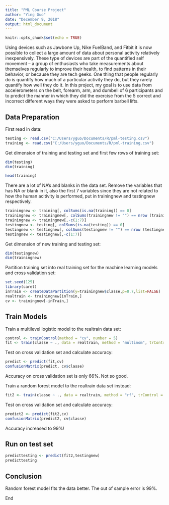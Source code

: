 ---
title: "PML Course Project"
author: "Ying Guo"
date: "December 9, 2018"
output: html_document
---

```{r setup, include=FALSE}
knitr::opts_chunk$set(echo = TRUE)
```
Using devices such as Jawbone Up, Nike FuelBand, and Fitbit it is now possible to collect a large amount of data about personal activity relatively inexpensively. These type of devices are part of the quantified self movement – a group of enthusiasts who take measurements about themselves regularly to improve their health, to find patterns in their behavior, or because they are tech geeks. One thing that people regularly do is quantify how much of a particular activity they do, but they rarely quantify how well they do it. In this project, my goal is to use data from accelerometers on the belt, forearm, arm, and dumbell of 6 participants and to predict the manner in which they did the exercise from the 5 correct and incorrect different ways they were asked to perform barbell lifts.

## Data Preparation

First read in data:
```{r}
testing <- read.csv("C:/Users/yguo/Documents/R/pml-testing.csv")
training <- read.csv("C:/Users/yguo/Documents/R/pml-training.csv")
```

Get dimension of training and testing set and first few rows of training set:
```{r}
dim(testing)
dim(training)
```

```{r results='hide'}
head(training)
```

There are a lot of NA's and blanks in the data set. Remove the variables that has NA or blank in it, also the first 7 variables since they are not related to how the human acitivity is performed, put in trainingnew and testingnew respectively.
```{r}
trainingnew <- training[, colSums(is.na(training)) == 0]
trainingnew <- trainingnew[, colSums(trainingnew != "") == nrow (trainingnew)]
trainingnew <- trainingnew[,-c(1:7)]
testingnew <- testing[, colSums(is.na(testing)) == 0]
testingnew <- testingnew[, colSums(testingnew != "") == nrow (testingnew)]
testingnew <- testingnew[,-c(1:7)]
```

Get dimension of new training and testing set:
```{r}
dim(testingnew)
dim(trainingnew)
```

Partition training set into real training set for the machine learning models and cross validation set:
```{r results='hide'}
set.seed(125)
library(caret)
inTrain <- createDataPartition(y=trainingnew$classe,p=0.7,list=FALSE)
realtrain <- trainingnew[inTrain,]
cv <- trainingnew[-inTrain,]
```

## Train Models
Train a multilevel logistic model to the realtrain data set:
```{r cache = TRUE, results='hide'}
control <- trainControl(method = "cv", number = 5)
fit <- train(classe ~ ., data = realtrain, method = "multinom", trControl = control)
```

Test on cross validation set and calculate accuracy:
```{r results='hide'}
predict <- predict(fit,cv)
confusionMatrix(predict, cv$classe)
```

Accuracy on cross validation set is only 66%. Not so good.

Train a random forest model to the realtrain data set instead:
```{r cache = TRUE, results='hide'}
fit2 <- train(classe ~ ., data = realtrain, method = "rf", trControl = control)
```

Test on cross validation set and calculate accuracy:
```{r}
predict2 <- predict(fit2,cv)
confusionMatrix(predict2, cv$classe)
```

Accuracy increased to 99%!

## Run on test set
```{r}
predicttesting <- predict(fit2,testingnew)
predicttesting
```

## Conclusion
Random forest model fits the data better. The out of sample error is 99%.

End
